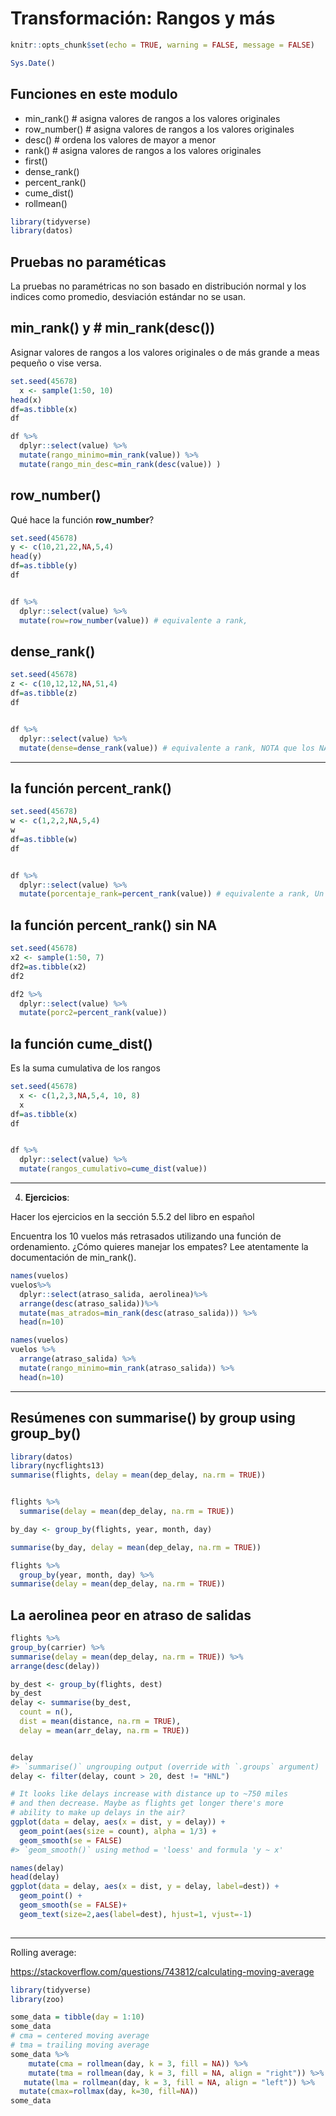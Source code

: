 # Transformación: Rangos y más

```r
knitr::opts_chunk$set(echo = TRUE, warning = FALSE, message = FALSE)

Sys.Date()
```





## Funciones en este modulo

 - min_rank() # asigna valores de rangos a los valores originales
 - row_number() # asigna valores de rangos a los valores originales
 - desc() # ordena los valores de mayor a menor
 - rank() # asigna valores de rangos a los valores originales
 - first() 
 - dense_rank()
 - percent_rank()
 - cume_dist()
 - rollmean()

 
```r
library(tidyverse)
library(datos)
```



## Pruebas no paraméticas

La pruebas no paramétricas no son basado en distribución normal y los indices como promedio, desviación estándar no se usan. 

## min_rank() y \# min_rank(desc())

Asignar valores de rangos a los valores originales o de más grande a meas pequeño o vise versa.

```r
set.seed(45678)
  x <- sample(1:50, 10)
head(x)
df=as.tibble(x)
df

df %>% 
  dplyr::select(value) %>% 
  mutate(rango_minimo=min_rank(value)) %>%  
  mutate(rango_min_desc=min_rank(desc(value)) )
```

## row_number()

Qué hace la función **row_number**?

```r
set.seed(45678)
y <- c(10,21,22,NA,5,4)
head(y)
df=as.tibble(y)
df


df %>% 
  dplyr::select(value) %>% 
  mutate(row=row_number(value)) # equivalente a rank, 
```

## dense_rank()

```r
set.seed(45678)
z <- c(10,12,12,NA,51,4)
df=as.tibble(z)
df


df %>% 
  dplyr::select(value) %>% 
  mutate(dense=dense_rank(value)) # equivalente a rank, NOTA que los NA no son asignado un valor


```

------------------------------------------------------------------------



## la función **percent_rank()**

```r
set.seed(45678)
w <- c(1,2,2,NA,5,4)
w
df=as.tibble(w)
df


df %>% 
  dplyr::select(value) %>% 
  mutate(porcentaje_rank=percent_rank(value)) # equivalente a rank, Un número entre a  0 y 1 calculado haciendo una re-escala de los valores usando min_rank to [0, 1]. NOTA que el valor más pequeño es reasignado un valor de 0 y el más grande un valor de 1.  
```


## la función **percent_rank()** sin **NA**

```r
set.seed(45678)
x2 <- sample(1:50, 7)
df2=as.tibble(x2)
df2

df2 %>% 
  dplyr::select(value) %>% 
  mutate(porc2=percent_rank(value))

```

## la función **cume_dist()**

Es la suma cumulativa de los rangos

```r
set.seed(45678)
  x <- c(1,2,3,NA,5,4, 10, 8)
  x
df=as.tibble(x)
df


df %>% 
  dplyr::select(value) %>% 
  mutate(rangos_cumulativo=cume_dist(value)) 
```

------------------------------------------------------------------------

4.  **Ejercicios**:

Hacer los ejercicios en la sección 5.5.2 del libro en español

Encuentra los 10 vuelos más retrasados utilizando una función de ordenamiento. ¿Cómo quieres manejar los empates? Lee atentamente la documentación de min_rank().

```r
names(vuelos)
vuelos%>%
  dplyr::select(atraso_salida, aerolinea)%>%
  arrange(desc(atraso_salida))%>% 
  mutate(mas_atrados=min_rank(desc(atraso_salida))) %>% 
  head(n=10)
```

```r
names(vuelos)
vuelos %>% 
  arrange(atraso_salida) %>% 
  mutate(rango_minimo=min_rank(atraso_salida)) %>% 
  head(n=10)

```

------------------------------------------------------------------------

## Resúmenes con summarise() by group using group_by()

```r
library(datos)
library(nycflights13)
summarise(flights, delay = mean(dep_delay, na.rm = TRUE))


flights %>% 
  summarise(delay = mean(dep_delay, na.rm = TRUE))
```

```r
by_day <- group_by(flights, year, month, day)

summarise(by_day, delay = mean(dep_delay, na.rm = TRUE))
```

```r
flights %>% 
  group_by(year, month, day) %>% 
summarise(delay = mean(dep_delay, na.rm = TRUE))
```

## La aerolinea peor en atraso de salidas 

```r
flights %>%
group_by(carrier) %>%
summarise(delay = mean(dep_delay, na.rm = TRUE)) %>%
arrange(desc(delay))
```

```r
by_dest <- group_by(flights, dest)
by_dest
delay <- summarise(by_dest,
  count = n(),
  dist = mean(distance, na.rm = TRUE),
  delay = mean(arr_delay, na.rm = TRUE))


delay
#> `summarise()` ungrouping output (override with `.groups` argument)
delay <- filter(delay, count > 20, dest != "HNL")

# It looks like delays increase with distance up to ~750 miles 
# and then decrease. Maybe as flights get longer there's more 
# ability to make up delays in the air?
ggplot(data = delay, aes(x = dist, y = delay)) +
  geom_point(aes(size = count), alpha = 1/3) +
  geom_smooth(se = FALSE)
#> `geom_smooth()` using method = 'loess' and formula 'y ~ x'
```



```r
names(delay)
head(delay)
ggplot(data = delay, aes(x = dist, y = delay, label=dest)) +
  geom_point() +
  geom_smooth(se = FALSE)+
  geom_text(size=2,aes(label=dest), hjust=1, vjust=-1)
  

```

------------------------------------------------------------------------

Rolling average:

<https://stackoverflow.com/questions/743812/calculating-moving-average>

```r
library(tidyverse)
library(zoo)

some_data = tibble(day = 1:10)
some_data
# cma = centered moving average
# tma = trailing moving average
some_data %>%
    mutate(cma = rollmean(day, k = 3, fill = NA)) %>%
    mutate(tma = rollmean(day, k = 3, fill = NA, align = "right")) %>% 
   mutate(lma = rollmean(day, k = 3, fill = NA, align = "left")) %>% 
  mutate(cmax=rollmax(day, k=30, fill=NA))
some_data

```


